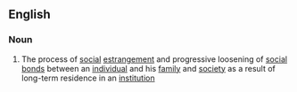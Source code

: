==English==

===Noun===
{{en-noun|-}}

# {{sociology}} The process of [[social]] [[estrangement]] and progressive loosening of [[social]] [[bond]]s between an [[individual]] and his [[family]] and [[society]] as a result of long-term residence in an [[institution]]

{{rfv}}